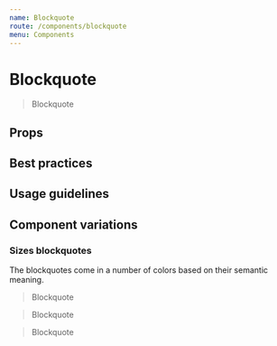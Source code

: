 ```yaml
---
name: Blockquote
route: /components/blockquote
menu: Components
---
```




# Blockquote

<Playground>
  <Blockquote>Blockquote</Blockquote>
</Playground>

## Props

<Props of={Blockquote} />

## Best practices

## Usage guidelines

## Component variations

### Sizes blockquotes

The blockquotes come in a number of colors based on their semantic meaning.

<Playground>
  <Fragment>
    <Blockquote size={Blockquote.KILO}>Blockquote</Blockquote>
    <Blockquote size={Blockquote.MEGA}>Blockquote</Blockquote>
    <Blockquote size={Blockquote.GIGA}>Blockquote</Blockquote>
  </Fragment>
</Playground>
